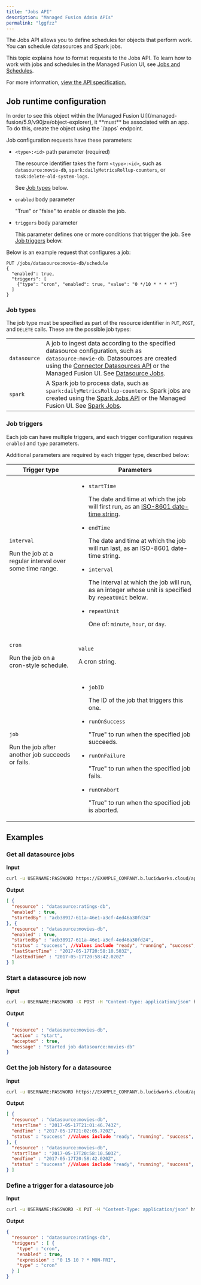 ```yaml
---
title: "Jobs API"
description: "Managed Fusion Admin APIs"
permalink: "lggfzz"
---
```


The Jobs API allows you to define schedules for objects that perform work. You can schedule datasources and Spark jobs.

This topic explains how to format requests to the Jobs API. To learn how to work with jobs and schedules in the Managed Fusion UI, see [Jobs and Schedules](/managed-fusion/5.9/mz6jhc/jobs-and-scheduling).

For more information, [view the API specification.](?open-api=true)

## Job runtime configuration

<Note>
In order to see this object within the [Managed Fusion UI](/managed-fusion/5.9/v90jze/object-explorer), it **must** be associated with an app. To do this, create the object using the `/apps` endpoint.
</Note>

Job configuration requests have these parameters:

* `<type>:<id>` path parameter (required)

  The resource identifier takes the form `<type>:<id>`, such as `datasource:movie-db`, `spark:dailyMetricsRollup-counters`, or `task:delete-old-system-logs`.

  See [Job types](#types) below.
* `enabled` body parameter

  "True" or "false" to enable or disable the job.
* `triggers` body parameter

  This parameter defines one or more conditions that trigger the job. See [Job triggers](#triggers) below.

Below is an example request that configures a job:

```
PUT /jobs/datasource:movie-db/schedule
{
  "enabled": true,
  "triggers": [
    {"type": "cron", "enabled": true, "value": "0 */10 * * * *"}
  ]
}
```

### Job types

The job type must be specified as part of the resource identifier in `PUT`, `POST`, and `DELETE` calls. These are the possible job types:

|  |  |
| --- | --- |
| `datasource` | A job to ingest data according to the specified datasource configuration, such as `datasource:movie-db`. Datasources are created using the [Connector Datasources API](/managed-fusion/5.9/kwpz3n/connector-datasources-api) or the Managed Fusion UI.  See [Datasource Jobs](/managed-fusion/5.9/4xe02f/datasource-jobs). |
| `spark` | A Spark job to process data, such as `spark:dailyMetricsRollup-counters`. Spark jobs are created using the [Spark Jobs API](/managed-fusion/5.9/bwbw71/spark-jobs-api) or the Managed Fusion UI.  See [Spark Jobs](/managed-fusion/5.9/2ma2g9/spark-jobs). |

### Job triggers

Each job can have multiple triggers, and each trigger configuration requires `enabled` and `type` parameters.

Additional parameters are required by each trigger type, described below:

<table>
  <thead>
    <tr>
      <th>Trigger type</th>
      <th>Parameters</th>
    </tr>
  </thead>
  <tbody>
    <tr>
      <td>
        <p><code>interval</code></p>
        <p>Run the job at a regular interval over some time range.</p>
      </td>
      <td>
        <ul>
          <li>
            <p><code>startTime</code></p>
            <p>The date and time at which the job will first run, as an <a href="https://www.w3.org/TR/NOTE-datetime" target="_blank" rel="noopener">ISO-8601 date-time string</a>.</p>
          </li>
          <li>
            <p><code>endTime</code></p>
            <p>The date and time at which the job will run last, as an ISO-8601 date-time string.</p>
          </li>
          <li>
            <p><code>interval</code></p>
            <p>The interval at which the job will run, as an integer whose unit is specified by <code>repeatUnit</code> below.</p>
          </li>
          <li>
            <p><code>repeatUnit</code></p>
            <p>One of: <code>minute</code>, <code>hour</code>, or <code>day</code>.</p>
          </li>
        </ul>
      </td>
    </tr>
    <tr>
      <td>
        <p><code>cron</code></p>
        <p>Run the job on a cron-style schedule.</p>
      </td>
      <td>
        <p><code>value</code></p>
        <p>A cron string.</p>
      </td>
    </tr>
    <tr>
      <td>
        <p><code>job</code></p>
        <p>Run the job after another job succeeds or fails.</p>
      </td>
      <td>
        <ul>
          <li>
            <p><code>jobID</code></p>
            <p>The ID of the job that triggers this one.</p>
          </li>
          <li>
            <p><code>runOnSuccess</code></p>
            <p>"True" to run when the specified job succeeds.</p>
          </li>
          <li>
            <p><code>runOnFailure</code></p>
            <p>"True" to run when the specified job fails.</p>
          </li>
          <li>
            <p><code>runOnAbort</code></p>
            <p>"True" to run when the specified job is aborted.</p>
          </li>
        </ul>
      </td>
    </tr>
  </tbody>
</table>

## Examples

### Get all datasource jobs

**Input**

```sh
curl -u USERNAME:PASSWORD https://EXAMPLE_COMPANY.b.lucidworks.cloud/api/jobs?type=datasource
```

**Output**

```json
[ {
  "resource" : "datasource:ratings-db",
  "enabled" : true,
  "startedBy" : "acb38917-611a-46e1-a3cf-4ed46a30fd24"
}, {
  "resource" : "datasource:movies-db",
  "enabled" : true,
  "startedBy" : "acb38917-611a-46e1-a3cf-4ed46a30fd24",
  "status" : "success", //Values include "ready", "running", "success", "aborted", or "failed".
  "lastStartTime" : "2017-05-17T20:58:10.503Z",
  "lastEndTime" : "2017-05-17T20:58:42.020Z"
} ]
```

### Start a datasource job now

**Input**

```sh
curl -u USERNAME:PASSWORD -X POST -H "Content-Type: application/json" https://EXAMPLE_COMPANY.b.lucidworks.cloud/api/jobs/datasource:movies-db/actions -d '{"action": "start"}'
```

**Output**

```json
{
  "resource" : "datasource:movies-db",
  "action" : "start",
  "accepted" : true,
  "message" : "Started job datasource:movies-db"
}
```

### Get the job history for a datasource

**Input**

```sh
curl -u USERNAME:PASSWORD https://EXAMPLE_COMPANY.b.lucidworks.cloud/api/jobs/datasource:movies-db/history
```

**Output**

```json
[ {
  "resource" : "datasource:movies-db",
  "startTime" : "2017-05-17T21:01:46.743Z",
  "endTime" : "2017-05-17T21:02:05.720Z",
  "status" : "success" //Values include "ready", "running", "success", "aborted", or "failed".
}, {
  "resource" : "datasource:movies-db",
  "startTime" : "2017-05-17T20:58:10.503Z",
  "endTime" : "2017-05-17T20:58:42.020Z",
  "status" : "success" //Values include "ready", "running", "success", "aborted", or "failed".
} ]
```

### Define a trigger for a datasource job

**Input**

```sh
curl -u USERNAME:PASSWORD -X PUT -H "Content-Type: application/json" https://EXAMPLE_COMPANY.b.lucidworks.cloud/api/jobs/datasource:ratings-db/schedule -d '{"triggers": [{"type": "cron", "enabled": "true", "expression": "0 15 10 ? * MON-FRI"}]}'
```

**Output**

```json
{
  "resource" : "datasource:ratings-db",
  "triggers" : [ {
    "type" : "cron",
    "enabled" : true,
    "expression" : "0 15 10 ? * MON-FRI",
    "type" : "cron"
  } ]
}
```